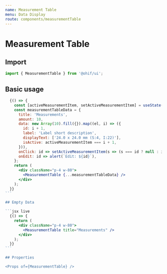 ```yaml
---
name: Measurement Table
menu: Data Display
route: components/measurementTable
---
```




# Measurement Table

## Import

```javascript
import { MeasurementTable } from '@ohif/ui';
```

## Basic usage

````jsx live
  {() => {
    const [activeMeasurementItem, setActiveMeasurementItem] = useState(null);
    const measurementTableData = {
      title: 'Measurements',
      amount: 10,
      data: new Array(10).fill({}).map((el, i) => ({
        id: i + 1,
        label: 'Label short description',
        displayText: ['24.0 x 24.0 mm (S:4, I:22)'],
        isActive: activeMeasurementItem === i + 1,
      })),
      onClick: id => setActiveMeasurementItem(s => (s === id ? null : id)),
      onEdit: id => alert(`Edit: ${id}`),
    };
    return (
      <div className="p-4 w-80">
        <MeasurementTable {...measurementTableData} />
      </div>
    );
  }}
```

## Empty Data

```jsx live
  {() => {
    return (
      <div className="p-4 w-80">
        <MeasurementTable title="Measurements" />
      </div>
    );
  }}
```

## Properties

<Props of={MeasurementTable} />
````
